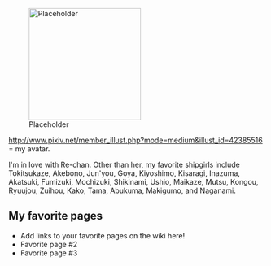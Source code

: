 [[File:Placeholder|thumb|220px]]

http://www.pixiv.net/member_illust.php?mode=medium&illust_id=42385516 = my avatar.

I'm in love with Re-chan. Other than her, my favorite shipgirls include Tokitsukaze, Akebono, Jun'you, Goya, Kiyoshimo, Kisaragi, Inazuma, Akatsuki, Fumizuki, Mochizuki, Shikinami, Ushio, Maikaze, Mutsu, Kongou, Ryuujou, Zuihou, Kako, Tama, Abukuma, Makigumo, and Naganami.

==My favorite pages==

* Add links to your favorite pages on the wiki here!
* Favorite page #2
* Favorite page #3